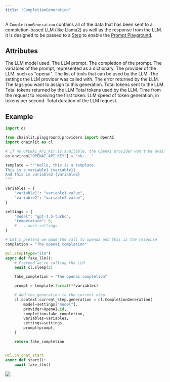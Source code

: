 ```yaml
---
title: "CompletionGeneration"
---
```


A `CompletionGeneration` contains all of the data that has been sent to a completion-based LLM (like Llama2) as well as the response from the LLM.
It is designed to be passed to a [Step](/concepts/step) to enable the [Prompt Playground](/advanced-features/prompt-playground).

## Attributes

<ParamField path="model" type="str" optional>
  The LLM model used.
</ParamField>

<ParamField path="prompt" type="str" optional>
  The LLM prompt.
</ParamField>

<ParamField path="completion" type="str" optional>
  The completion of the prompt.
</ParamField>

<ParamField path="variables" type="Dict[str, str]" optional>
  The variables of the prompt, represented as a dictionary.
</ParamField>

<ParamField path="provider" type="str" optional>
  The provider of the LLM, such as "openai".
</ParamField>

<ParamField path="tools" type="List[Dict]" optional>
  The list of tools that can be used by the LLM.
</ParamField>

<ParamField path="settings" type="Dict[str, Any]" optional>
  The settings the LLM provider was called with.
</ParamField>

<ParamField path="error" type="str" optional>
  The error returned by the LLM.
</ParamField>

<ParamField path="tags" type="str" optional>
  The tags you want to assign to this generation.
</ParamField>

<ParamField path="input_token_count" type="int" optional>
  Total tokens sent to the LLM.
</ParamField>

<ParamField path="output_token_count" type="int" optional>
  Total tokens returned by the LLM
</ParamField>

<ParamField path="token_count" type="int" optional>
  Total tokens used by the LLM.
</ParamField>

<ParamField path="tt_first_token" type="float" optional>
  Time from the request to receiving the first token.
</ParamField>

<ParamField path="token_throughput_in_s" type="float" optional>
  LLM speed of token generation, in tokens per second.
</ParamField>

<ParamField path="duration" type="float" optional>
  Total duration of the LLM request.
</ParamField>

## Example

```python
import os

from chainlit.playground.providers import OpenAI
import chainlit as cl

# If no OPENAI_API_KEY is available, the OpenAI provider won't be available in the prompt playground
os.environ["OPENAI_API_KEY"] = "sk-..."

template = """Hello, this is a template.
This is a variable1 {variable1}
And this is variable2 {variable2}
"""

variables = {
    "variable1": "variable1 value",
    "variable2": "variable2 value",
}

settings = {
    "model": "gpt-3.5-turbo",
    "temperature": 0,
    # ... more settings
}

# Let's pretend we made the call to openai and this is the response
completion = "The openai completion"

@cl.step(type="llm")
async def fake_llm():
    # Pretend we're calling the LLM
    await cl.sleep(2)

    fake_completion = "The openai completion"

    prompt = template.format(**variables)

    # Add the generation to the current step
    cl.context.current_step.generation = cl.CompletionGeneration(
        model=settings["model"],
        provider=OpenAI.id,
        completion=fake_completion,
        variables=variables,
        settings=settings,
        prompt=prompt,
    )

    return fake_completion


@cl.on_chat_start
async def start():
    await fake_llm()
```

<Frame caption="A completion generation displayed in the Prompt Playground">
  <img src="/images/non-chat-mode-pp.png" />
</Frame>
